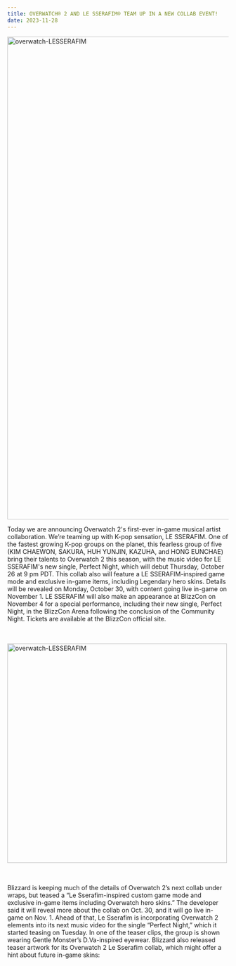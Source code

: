 ```yaml
---
title: OVERWATCH® 2 AND LE SSERAFIM® TEAM UP IN A NEW COLLAB EVENT!
date: 2023-11-28
---
```


<img
  src="/assets/images/blogs/post-03.png"
  width="1100px"
  height="auto"
  alt="overwatch-LESSERAFIM"
/>

Today we are announcing Overwatch 2's first-ever in-game musical artist collaboration. We’re teaming up with K-pop sensation, LE SSERAFIM. One of the fastest growing K-pop groups on the planet, this fearless group of five (KIM CHAEWON, SAKURA, HUH YUNJIN, KAZUHA, and HONG EUNCHAE) bring their talents to Overwatch 2 this season, with the music video for LE SSERAFIM's new single, Perfect Night, which will debut Thursday, October 26 at 9 pm PDT.
This collab also will feature a LE SSERAFIM-inspired game mode and exclusive in-game items, including Legendary hero skins. Details will be revealed on Monday, October 30, with content going live in-game on November 1. LE SSERAFIM will also make an appearance at BlizzCon on November 4 for a special performance, including their new single, Perfect Night, in the BlizzCon Arena following the conclusion of the Community Night. Tickets are available at the BlizzCon official site.

<br></br>
<img
  src="/assets/images/blogs/post-003.jpg"
  width="500px"
  height="auto"
  alt="overwatch-LESSERAFIM"
/>

<br></br>
Blizzard is keeping much of the details of Overwatch 2’s next collab under
wraps, but teased a “Le Sserafim-inspired custom game mode and exclusive in-game
items including Overwatch hero skins.” The developer said it will reveal more
about the collab on Oct. 30, and it will go live in-game on Nov. 1. Ahead of
that, Le Sserafim is incorporating Overwatch 2 elements into its next music
video for the single “Perfect Night,” which it started teasing on Tuesday. In
one of the teaser clips, the group is shown wearing Gentle Monster’s
D.Va-inspired eyewear. Blizzard also released teaser artwork for its Overwatch 2
Le Sserafim collab, which might offer a hint about future in-game skins:
